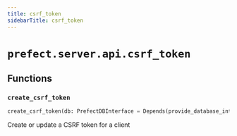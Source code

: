 ```yaml
---
title: csrf_token
sidebarTitle: csrf_token
---
```


# `prefect.server.api.csrf_token`

## Functions

### `create_csrf_token` <sup><a href="https://github.com/PrefectHQ/prefect/blob/main/src/prefect/server/api/csrf_token.py#L21" target="_blank"><Icon icon="github" style="width: 14px; height: 14px;" /></a></sup>

```python
create_csrf_token(db: PrefectDBInterface = Depends(provide_database_interface), client: str = Query(..., description='The client to create a CSRF token for')) -> schemas.core.CsrfToken
```


Create or update a CSRF token for a client

